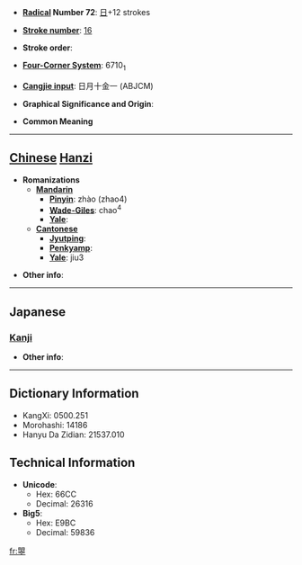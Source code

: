 * '''[[Wiktionary:Chinese radical index| Radical]] Number 72''': [[Wiktionary:Chinese radical index 日|日]]+12 strokes

* '''[[Wiktionary:Chinese total strokes index|Stroke number]]''': [[Wiktionary:Chinese total strokes index 16|16]]

* '''Stroke order''': 

* '''[[Wiktionary:Chinese four corner index|Four-Corner System]]''': 6710<sub>1</sub>

* '''[[Wiktionary:Chinese Cangjie index|Cangjie input]]''': 日月十金一 (ABJCM)

* '''Graphical Significance and Origin''': 

* '''Common Meaning'''

----

== [[Chinese]] [[Hanzi]] ==

* '''Romanizations'''
** '''[[Mandarin]]'''
*** '''[[Pinyin]]''': zhào (zhao4)
*** '''[[Wade-Giles]]''': chao<sup>4</sup>
*** '''[[Yale]]''': 
** '''[[Cantonese]]'''
*** '''[[Jyutping]]''':
*** '''[[Penkyamp]]''': 
*** '''[[Yale]]''': jiu3

* '''Other info''': 

----

==Japanese==
===[[Kanji]]===
{{kanji|on readings=[[しょう]] (shō)
|kun readings=[[てえる]] (teeru), [[てえらす]] (teerasu), [[てえれる]] (teereru)
}}

* '''Other info''':  

----

== Dictionary Information ==

* KangXi: 0500.251
* Morohashi: 14186
* Hanyu Da Zidian: 21537.010

== Technical Information ==

* '''Unicode''':
** Hex: 66CC
** Decimal: 26316
* '''Big5''':
** Hex: E9BC
** Decimal: 59836

[[fr:曌]]